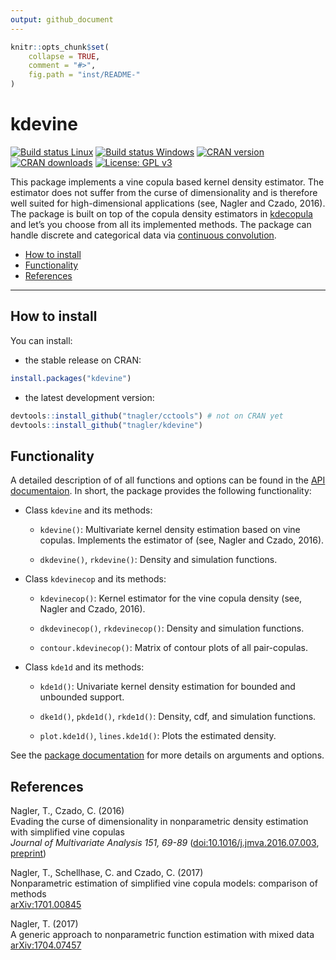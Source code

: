 ```yaml
---
output: github_document
---
```


```r
knitr::opts_chunk$set(
    collapse = TRUE,
    comment = "#>",
    fig.path = "inst/README-"
)
```

kdevine
=========

[![Build status Linux](https://travis-ci.org/tnagler/kdevine.svg?branch=master)](https://travis-ci.org/tnagler/kdevine) 
[![Build status Windows](https://ci.appveyor.com/api/projects/status/epfs987wspjqkwlk/branch/master?svg=true)](https://ci.appveyor.com/project/tnagler/kdevine) [![CRAN version](http://www.r-pkg.org/badges/version/kdevine)](https://cran.r-project.org/package=kdevine) [![CRAN downloads](http://cranlogs.r-pkg.org/badges/kdevine)](https://cran.r-project.org/package=kdevine) [![License: GPL v3](https://img.shields.io/badge/License-GPL%20v3-blue.svg)](http://www.gnu.org/licenses/gpl-3.0)


This package implements a vine copula based kernel density estimator. The 
estimator does not suffer from the curse of dimensionality and is therefore well 
suited for high-dimensional applications (see, Nagler and Czado, 2016). The
package is built on top of the copula density estimators in 
[kdecopula](https://github.com/tnagler/kdecopula) and
let's you choose from all its implemented methods. The package can handle
discrete and categorical data via 
[continuous convolution](https://github.com/tnagler/cctools).

- [How to install](#how-to-install)
- [Functionality](#functionality)
- [References](#references)
	
----------------------------------------------------------------
	
## How to install

You can install:

* the stable release on CRAN:
``` r
install.packages("kdevine")
```

* the latest development version:
``` r
devtools::install_github("tnagler/cctools") # not on CRAN yet
devtools::install_github("tnagler/kdevine")
```

## Functionality

A detailed description of of all functions and options can be found in the 
[API documentaion](https://tnagler.github.io/kdevine/reference/index.html). 
In short, the package provides the following functionality:

  * Class `kdevine` and its methods:

     * `kdevine()`: Multivariate kernel density estimation based on vine copulas.
       Implements the estimator of (see, Nagler and Czado, 2016).
     
     * `dkdevine()`, `rkdevine()`: Density and simulation functions.
     
  * Class `kdevinecop` and its methods:
    
     * `kdevinecop()`: Kernel estimator for the vine copula density (see, Nagler and 
        Czado, 2016).
     
     * `dkdevinecop()`, `rkdevinecop()`: Density and simulation functions.
     
     * `contour.kdevinecop()`: Matrix of contour plots of all pair-copulas.
     
   * Class `kde1d` and its methods:
    
     * `kde1d()`: Univariate kernel density estimation for bounded and unbounded 
       support.
     
     * `dke1d()`, `pkde1d()`, `rkde1d()`: Density, cdf, and simulation functions.
     
     * `plot.kde1d()`, `lines.kde1d()`: Plots the estimated density.

See the [package documentation](https://cran.r-project.org/web/packages/kdevine/kdevine.pdf) 
for more details on arguments and options. 

## References

Nagler, T., Czado, C. (2016)  
Evading the curse of dimensionality in nonparametric density estimation with 
simplified vine copulas  
*Journal of Multivariate Analysis 151, 69-89* ([doi:10.1016/j.jmva.2016.07.003](http://dx.doi.org/10.1016/j.jmva.2016.07.003), 
[preprint](http://arxiv.org/abs/1503.03305))  


Nagler, T., Schellhase, C. and Czado, C. (2017)  
Nonparametric estimation of simplified vine copula models: comparison of methods  
[arXiv:1701.00845](http://arxiv.org/abs/1701.00845)

Nagler, T. (2017)  
A generic approach to nonparametric function estimation with mixed data  
[arXiv:1704.07457](https://arxiv.org/abs/1704.07457)
